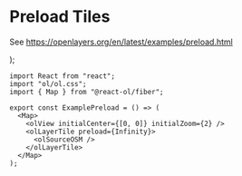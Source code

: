 # Preload Tiles

See https://openlayers.org/en/latest/examples/preload.html


  <Map className="rounded-xl overflow-hidden mt-4">
    <olView initialCenter={[0, 0]} initialZoom={2} />
    <olLayerTile preload={Infinity}>
      <olSourceOSM />
    </olLayerTile>
  </Map>
);

<ExamplePreload />

```tsx
import React from "react";
import "ol/ol.css";
import { Map } from "@react-ol/fiber";

export const ExamplePreload = () => (
  <Map>
    <olView initialCenter={[0, 0]} initialZoom={2} />
    <olLayerTile preload={Infinity}>
      <olSourceOSM />
    </olLayerTile>
  </Map>
);
```
